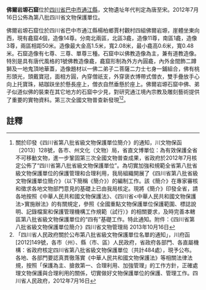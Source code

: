 {{msg:四川省文物保護單位
|名稱 = 佛爾岩塬石窟
|編號 = 344
|圖片 = 
|級別 = S8
|分類 = 
|時代 = [[唐代|唐代]]至[[宋代|宋代]]
|地点 = [[四川省|四川省]][[巴中市|巴中市]][[通江縣|通江縣]]
|坐標 =
|登錄 = 2012年7月16日
}}
'''佛爾岩塬石窟'''位於[[四川省|四川省]][[巴中市|巴中市]][[通江縣|通江縣]]，文物遺址年代判定為唐至宋。2012年7月16日公佈為第八批四川省文物保護單位。

佛爾岩塬石窟位於四川省巴中市通江縣楊柏鄉賈村觀村四組佛爾岩塬，崖體坐東向西，現有龕窟4個，造像14尊。分南北兩區，北區3龕，造像11尊，南區1龕，造像3尊，兩區相距50米。造像最大金高1.5米，寬2.08米，最小龕高0.6米，寬0.48米。石窟造像有七尊、三尊、單尊三種。石窟中以佛教造像為主，兼有道教造像。特別是具有唐代風格的1號佛教造像龕，龕窟形制為外方內圓龕，內外金間飾二蹲獅及一地鬼頂地華蓋，造像題材以一佛二弟子二菩薩二力士七身一鋪組合，佛有桃形頭光，頭戴寶冠，面相方圓，內穿僧祇支，外穿褒衣博帶式僧衣，雙手疊放手心向上托寶珠，結跏趺坐於懸長座上，僧衣自然垂懸於座上。佛爾岩塬石窟中佛、弟子似道似佛的裝束在其它地方的石窟中少見，對研究通江境內宗教及雕刻藝術提供了重要的實物資料。第三次全國文物普查新發現<ref>關於印發《四川省第八批省級文物保護單位簡介》的通知，川文物保函〔2013〕128號，各市、州文化（文物）局，省直文博單位：為有效保護全省不可移動文物，進一步鞏固第三次全國文物普查成果，省政府於2012年7月核定公佈了“四川省第八批省級文物保護單位”。為切實加強和規範全省第八批省級文物保護單位的保護管理和合理利用，我局組織開展了《四川省第八批省級文物保護單位簡介》（以下簡稱《簡介》）的編制工作。該《簡介》在專家審核和徵求各地文物部門意見的基礎上已由我局核定。現將《簡介》印發全省，請各地按照《中華人民共和國文物保護法》、《四川省<中華人民共和國文物保護法>實施辦法》的有關規定，參照《全國重點文物保護單位保護範圍、標誌說明、記錄檔案和保護管理機構工作規範（試行）》的相關要求，及時完善本轄區第八批省級文物保護單位的“四有”基礎工作。特此通知。附件：《四川省第八批省級文物保護單位簡介》四川省文物管理局  2013年10月16日</ref><ref>「四川省人民政府關於公布第八批省級文物保護單位名單的通知」，川府函[2012]149號，各市（州）、縣（市、區）人民政府，省政府各部門、各直屬機構：省政府核定四川省第八批省級文物保護單位（共計484處），現予公布。各地、各部門要認真貫徹落實《中華人民共和國文物保護法》等相關法律法規，按照「保護為主、搶救第一、合理利用、加強管理」的工作方針，正確處理文物保護與合理利用的關係，切實做好文物保護單位的保護、管理工作。四川省人民政府，2012年7月16日</ref>。
==註釋==
{{reflist}}